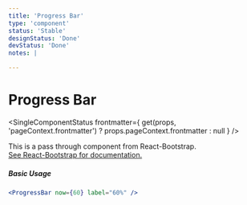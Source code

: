 ```yaml
---
title: 'Progress Bar'
type: 'component'
status: 'Stable'
designStatus: 'Done'
devStatus: 'Done'
notes: |

---
```



# Progress Bar

<SingleComponentStatus
  frontmatter={
    get(props, 'pageContext.frontmatter') ? props.pageContext.frontmatter : null
  }
/>

<p style={{ fontSize: '1.5em' }}>
  This is a pass through component from React-Bootstrap.<br/>
  <a href="https://react-bootstrap.github.io/components/progress" target="_blank" rel="noopener noreferrer">
    See React-Bootstrap for documentation.
  </a>
</p>

##### Basic Usage

```jsx live
<ProgressBar now={60} label="60%" />
```
